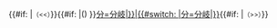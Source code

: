 <includeonly>{{#if: {{{6|}}}|<span style="font-size:80%;">（{{{6}}}&lt;&lt;）</span>}}{{#if: {{{2|}}}|({{{2}}})&nbsp;}}[[{{{1}}}{{#switch: {{{8}}}|分=分岐|{{{4|系統交流道}}}}}|{{{1}}}{{#switch: {{{8}}}|分=分岐|{{{5|JCT}}}}}]]{{#if: {{{3|}}}|<span style="font-size:80%;">（&gt;&gt;{{{3}}}）</span>}}</includeonly><noinclude>
{{Documentation}}
</noinclude>